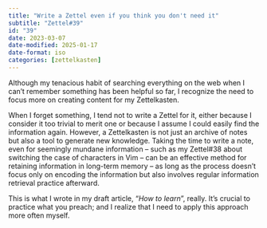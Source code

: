 ```yaml
---
title: "Write a Zettel even if you think you don't need it"
subtitle: "Zettel#39"
id: "39"
date: 2023-03-07
date-modified: 2025-01-17
date-format: iso
categories: [zettelkasten]
---
```

Although my tenacious habit of searching everything on the web when I can't remember something has been helpful so far, I recognize the need to focus more on creating content for my Zettelkasten.

When I forget something, I tend not to write a Zettel for it, either because I consider it too trivial to merit one or because I assume I could easily find the information again. However, a Zettelkasten is not just an archive of notes but also a tool to generate new knowledge. Taking the time to write a note, even for seemingly mundane information – such as my Zettel#38 about switching the case of characters in Vim – can be an effective method for retaining information in long-term memory – as long as the process doesn't focus only on encoding the information but also involves regular information retrieval practice afterward.

This is what I wrote in my draft article, "*How to learn*", really. It's crucial to practice what you preach; and I realize that I need to apply this approach more often myself.
